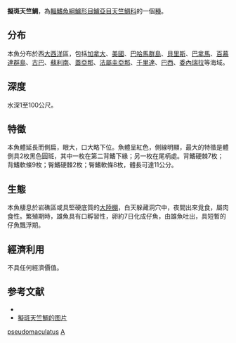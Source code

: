 {{Speciesbox
| name = 擬斑天竺鯛
| status = NE
| image = Twospot cardinalfish ( Apogon pseudomaculatus ).jpg
| genus = Apogon
| species = pseudomaculatus
| authority = [[Longley|Longley]], 1932
| synonyms = 
}}
'''擬斑天竺鯛'''，為[[輻鰭魚綱|輻鰭魚綱]][[鱸形目|鱸形目]][[鱸亞目|鱸亞目]][[天竺鯛科|天竺鯛科]]的一個[[種|種]]。

==分布==
本魚分布於西[[大西洋|大西洋]]區，包括[[加拿大|加拿大]]、[[美國|美國]]、[[巴哈馬群島|巴哈馬群島]]、[[貝里斯|貝里斯]]、[[巴拿馬|巴拿馬]]、[[百慕達群島|百慕達群島]]、[[古巴|古巴]]、[[蘇利南|蘇利南]]、[[蓋亞那|蓋亞那]]、[[法屬圭亞那|法屬圭亞那]]、[[千里達|千里達]]、[[巴西|巴西]]、[[委內瑞拉|委內瑞拉]]等海域。

==深度==
水深1至100公尺。

==特徵==
本魚體延長而側扁，眼大，口大略下位。魚體呈紅色，側線明顯，最大的特徵是體側具2枚黑色圓斑，其中一枚在第二背鰭下緣；另一枚在尾柄處。背鰭硬棘7枚；背鰭軟條9枚；臀鰭硬棘2枚；臀鰭軟條8枚，體長可達11公分。

==生態==
本魚棲息於岩礁區或具堅硬底質的[[大陸棚|大陸棚]]，白天躲藏洞穴中，夜間出來覓食，屬肉食性。繁殖期時，雄魚具有口孵習性，卵約7日化成仔魚，由雄魚吐出，具短暫的仔魚飄浮期。

==經濟利用==
不具任何經濟價值。

==参考文献==
*{{FishBase_species|genus=Apogon|species=pseudomaculatus|year=2011|month=12}}
* [https://biogeodb.stri.si.edu/caribbean/resources/img/images/species/3605_7532.jpg 擬斑天竺鯛的图片]
{{Taxonbar|from=Q2228606}}

[[Category:天竺鯛屬|pseudomaculatus]]
[[Category:1932年描述的魚類|A]]